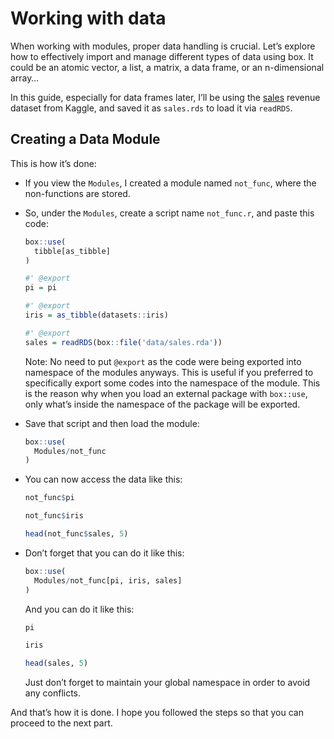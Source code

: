 # Working with data

When working with modules, proper data handling is crucial. Let's explore how to effectively import and manage different types of data using box. It could be an atomic vector, a list, a matrix, a data frame, or an n-dimensional array...

In this guide, especially for data frames later, I'll be using the [sales](https://www.kaggle.com/datasets/kyanyoga/sample-sales-data) revenue dataset from Kaggle, and saved it as `sales.rds` to load it via `readRDS`.

## Creating a Data Module

This is how it's done:

-   If you view the `Modules`, I created a module named `not_func`, where the non-functions are stored.

-   So, under the `Modules`, create a script name `not_func.r`, and paste this code:

    ``` r
    box::use(
      tibble[as_tibble]
    )

    #' @export
    pi = pi

    #' @export
    iris = as_tibble(datasets::iris)

    #' @export
    sales = readRDS(box::file('data/sales.rda'))
    ```

    Note: No need to put `@export` as the code were being exported into namespace of the modules anyways. This is useful if you preferred to specifically export some codes into the namespace of the module. This is the reason why when you load an external package with `box::use`, only what's inside the namespace of the package will be exported.

-   Save that script and then load the module:

    ```r
    box::use(
      Modules/not_func
    )
    ```

-   You can now access the data like this:

    ```r
    not_func$pi

    not_func$iris

    head(not_func$sales, 5)
    ```

-   Don't forget that you can do it like this:

    ``` r
    box::use(
      Modules/not_func[pi, iris, sales]
    )
    ```

    And you can do it like this:

    ``` r
    pi

    iris

    head(sales, 5)
    ```

    Just don't forget to maintain your global namespace in order to avoid any conflicts.


And that's how it is done. I hope you followed the steps so that you can proceed to the next part.



